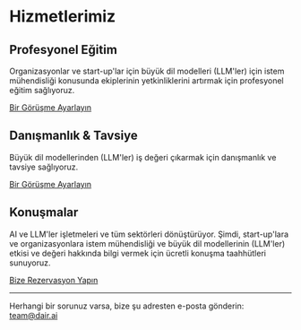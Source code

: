 # Hizmetlerimiz

## Profesyonel Eğitim
Organizasyonlar ve start-up'lar için büyük dil modelleri (LLM'ler) için istem mühendisliği konusunda ekiplerinin yetkinliklerini artırmak için profesyonel eğitim sağlıyoruz.

[Bir Görüşme Ayarlayın](https://calendly.com/elvisosaravia/dair-ai-professional-training)

## Danışmanlık & Tavsiye
Büyük dil modellerinden (LLM'ler) iş değeri çıkarmak için danışmanlık ve tavsiye sağlıyoruz.

[Bir Görüşme Ayarlayın](https://calendly.com/elvisosaravia/dair-ai-consulting)

## Konuşmalar
AI ve LLM'ler işletmeleri ve tüm sektörleri dönüştürüyor. Şimdi, start-up'lara ve organizasyonlara istem mühendisliği ve büyük dil modellerinin (LLM'ler) etkisi ve değeri hakkında bilgi vermek için ücretli konuşma taahhütleri sunuyoruz.

[Bize Rezervasyon Yapın](https://forms.gle/NzeTyAuv8S5kTcFs9)

---

Herhangi bir sorunuz varsa, bize şu adresten e-posta gönderin: [team@dair.ai](mailto:team@dair.ai)